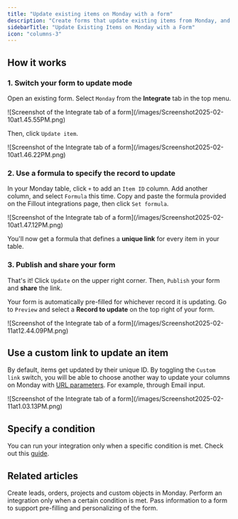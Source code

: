```yaml
---
title: "Update existing items on Monday with a form"
description: "Create forms that update existing items from Monday, and pre-fills fields with data from your Monday columns."
sidebarTitle: "Update Existing Items on Monday with a Form"
icon: "columns-3"
---
```


## How it works

### 1. Switch your form to update mode

Open an existing form. Select `Monday` from the **Integrate** tab in the top menu.

<Frame>
  ![Screenshot of the Integrate tab of a form](/images/Screenshot2025-02-10at1.45.55PM.png)
</Frame>

Then, click `Update item`.

<Frame>
  ![Screenshot of the Integrate tab of a form](/images/Screenshot2025-02-10at1.46.22PM.png)
</Frame>

### 2. Use a formula to specify the record to update

In your Monday table, click `+` to add an `Item ID` column. Add another column, and select `Formula` this time. Copy and paste the formula provided on the Fillout integrations page, then click `Set formula`.

<Frame>
  ![Screenshot of the Integrate tab of a form](/images/Screenshot2025-02-10at1.47.12PM.png)
</Frame>

You'll now get a formula that defines a **unique link** for every item in your table.

### 3. Publish and share your form

That's it\! Click `Update` on the upper right corner. Then, `Publish` your form and **share** the link.

Your form is automatically pre-filled for whichever record it is updating. Go to `Preview` and select a **Record to update** on the top right of your form.

<Frame>
  ![Screenshot of the Integrate tab of a form](/images/Screenshot2025-02-11at12.44.09PM.png)
</Frame>

## Use a custom link to update an item

By default, items get updated by their unique ID. By toggling the `Custom link` switch, you will be able to choose another way to update your columns on Monday with [URL parameters](/help/url-parameters). For example, through Email input.

<Frame>
  ![Screenshot of the Integrate tab of a form](/images/Screenshot2025-02-11at1.03.13PM.png)
</Frame>

## Specify a condition

You can run your integration only when a specific condition is met. Check out this [guide](/help/conditional-integration).

## Related articles

<CardGroup cols={3}>
  <Card title="Sync form responses to Monday" icon="columns-3" iconType="regular" color="#FFC738" href="/help/monday">
    Create leads, orders, projects and custom objects in Monday.
  </Card>
  <Card title="Conditional integration logic" icon="gear-complex" iconType="regular" color="#FFC738" href="/help/conditional-integration">
    Perform an integration only when a certain condition is met.
  </Card>
  <Card title="URL Parameters" icon="brackets-curly" iconType="regular" color="#FFC738" href="/help/url-parameters">
    Pass information to a form to support pre-filling and personalizing of the form.
  </Card>
</CardGroup>